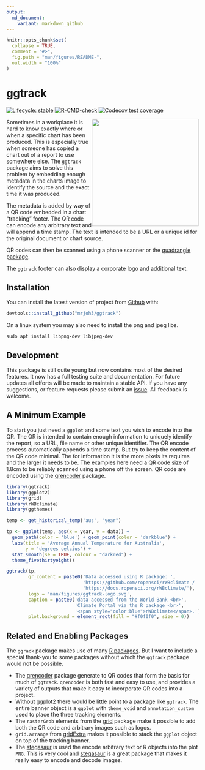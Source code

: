 ```yaml
---
output: 
  md_document:
    variant: markdown_github
---
```


<!-- README.md is generated from README.Rmd. Please edit that file -->

```r
knitr::opts_chunk$set(
  collapse = TRUE,
  comment = "#>",
  fig.path = "man/figures/README-",
  out.width = "100%"
)
```

# ggtrack 

<!-- badges: start -->
[![Lifecycle: stable](https://img.shields.io/badge/lifecycle-stable-brightgreen.svg)](https://lifecycle.r-lib.org/articles/stages.html#stable)
[![R-CMD-check](https://github.com/mrjoh3/ggtrack/workflows/R-CMD-check/badge.svg)](https://github.com/mrjoh3/ggtrack/actions)
[![Codecov test coverage](https://codecov.io/gh/mrjoh3/ggtrack/branch/master/graph/badge.svg)](https://codecov.io/gh/mrjoh3/ggtrack?branch=master)
<!-- badges: end -->

<div style="float: right;"><img src="man/figures/ggtrack-logo.svg" width="280px"></div>

Sometimes in a workplace it is hard to know exactly where or when a specific chart has been produced. This is especially true when someone has copied a chart out of a report to use somewhere else. The `ggtrack` package aims to solve this problem by embedding enough metadata in the charts image to identify the source and the exact time it was produced.

The metadata is added by way of a QR code embedded in a chart "tracking" footer. The QR code can encode any arbitrary text and will append a time stamp. The text is intended to be a URL or a unique id for the original document or chart source.

QR codes can then be scanned using a phone scanner or the [quadrangle package](https://github.com/brianwdavis/quadrangle).

The `ggtrack` footer can also display a corporate logo and additional text.



## Installation

You can install the latest version of project from [Github](https://github.com) with:

``` r
devtools::install_github("mrjoh3/ggtrack")
```
On a linux system you may also need to install the png and jpeg libs.


```console
sudo apt install libpng-dev libjpeg-dev
```

## Development

This package is still quite young but now contains most of the desired features. It now has a full testing suite and documentation. For future updates all efforts will be made to maintain a stable API. If you have any suggestions, or feature requests please submit an [issue](https://github.com/mrjoh3/ggtrack/issues). All feedback is welcome.


## A Minimum Example

To start you just need a `ggplot` and some text you wish to encode into the QR. The QR is intended to contain enough information to uniquely identify the report, so a URL, file name or other unique identifier. The QR encode process automatically appends a time stamp. But try to keep the content of the QR code minimal. The for information it is the more pixels its requires and the larger it needs to be. The examples here need a QR code size of 1.8cm to be reliably scanned using a phone off the screen. QR code are encoded using the [qrencoder](https://github.com/hrbrmstr/qrencoder) package.

```r
library(ggtrack)
library(ggplot2)
library(grid)
library(rWBclimate)
library(ggthemes)

temp <- get_historical_temp('aus', "year")

tp <- ggplot(temp, aes(x = year, y = data)) +
  geom_path(color = 'blue') + geom_point(color = 'darkblue') +
  labs(title = 'Average Annual Temperature for Australia',
       y = 'degrees celcius') +
  stat_smooth(se = TRUE, colour = "darkred") +
  theme_fivethirtyeight() 

ggtrack(tp, 
        qr_content = paste0('Data accessed using R package: ',
                            'https://github.com/ropensci/rWBclimate / ',
                            'https://docs.ropensci.org/rWBclimate/'),
        logo = 'man/figures/ggtrack-logo.svg',
        caption = paste0('data accessed from the World Bank <br>',
                         'Climate Portal via the R package <br>',
                         '<span style="color:blue">rWBclimate</span>.'),
        plot.background = element_rect(fill = "#f0f0f0", size = 0)) 

```



## Related and Enabling Packages

The `ggrack` package makes use of many [R packages](https://github.com/mrjoh3/ggtrack/blob/master/DESCRIPTION#L20). But I want to include a special thank-you to some packages without which the `ggtrack` package would not be possible. 

* The [qrencoder](https://github.com/hrbrmstr/qrencoder) package generate to QR codes that form the basis for much of `ggtrack`. `qrencoder` is both fast and easy to use, and provides a variety of outputs that make it easy to incorporate QR codes into a project.
* Without [ggplot2](https://github.com/tidyverse/ggplot2/) there would be little point to a package like `ggtrack`. The entire banner object is a `ggplot` with `theme_void` and `annotation_custom` used to place the three tracking elements.
* The `rasterGrob` elements from the [grid](https://github.com/cran/grid) package make it possible to add both the QR code and arbitrary images such as logos.
* `grid.arrange` from [gridExtra](https://cran.r-project.org/package=gridExtra) makes it possible to stack the `ggplot` object on top of the tracking banner.
* The [stegasaur](https://github.com/richfitz/stegasaur) is used the encode arbitrary text or R objects into the plot `PNG`. This is very cool and [stegasaur](https://github.com/richfitz/stegasaur) is a great package that makes it really easy to encode and decode images.

